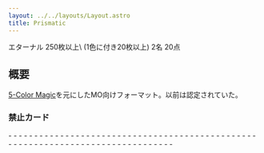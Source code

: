```yaml
---
layout: ../../layouts/Layout.astro
title: Prismatic
---
```



<div class="flex gap-2 m-2 flex-wrap justify-center">
  <Card title="カードプール" class="flex-none basis-80 xl:basis-96">
    <AreaIcon slot="img" />
    エターナル
  </Card>
  <Card title="デッキ枚数" class="flex-none basis-80 xl:basis-96">
    <CardsIcon slot="img" />
		250枚以上\
    (1色に付き20枚以上)
  </Card>
  <Card title="プレイ人数" class="flex-none basis-80 xl:basis-96">
    <PeopleIcon slot="img" />
    2名
  </Card>
  <Card title="開始ライフ" class="flex-none basis-80 xl:basis-96">
    <HeartIcon slot="img" />
    20点
  </Card>
  <OXCard title="プレイ可能環境" class="flex-none basis-80 xl:basis-96" list={[
		{name:"Paper", value: false},
		{name:"Magic Online", value: "triangle"},
		{name:"Magic Arena", value: false}
	]}>
    <CircleIcon slot="img"/>
  </OXCard>
</div>

## 概要

[5-Color Magic](./5color_magic)を元にしたMO向けフォーマット。以前は認定されていた。

### 禁止カード

<div class="three-column-list">
  - <CardName name="Ancestral Recall" />
  - <CardName name="Balance" nameJp="天秤" />
  - <CardName name="Battle of Wits" nameJp="機知の戦い" />
  - <CardName name="Bazaar of Baghdad" />
  - <CardName name="Black Lotus" />
  - <CardName name="Bribery" nameJp="袖の下" />
  - <CardName name="Bringer of the Black Dawn" nameJp="黒の夜明けの運び手" />
  - <CardName name="Buried Alive" nameJp="生き埋め" />
  - <CardName name="Burning Wish" nameJp="燃え立つ願い" />
  - <CardName name="Channel" nameJp="チャネル" />
  - <CardName name="Congregation at Dawn" nameJp="夜明けの集会" />
  - <CardName name="Crucible of Worlds" nameJp="世界のるつぼ" />
  - <CardName name="Cunning Wish" nameJp="狡猾な願い" />
  - <CardName name="Demonic Consultation" />
  - <CardName name="Demonic Tutor" nameJp="悪魔の教示者" />
  - <CardName name="Detritivore" nameJp="砕岩を食うもの" />
  - <CardName name="Diabolic Intent" nameJp="悪魔の意図" />
  - <CardName name="Dust Bowl" nameJp="黄塵地帯" />
  - <CardName name="Earthcraft" nameJp="大地の知識" />
  - <CardName name="Eladamri's Call" nameJp="エラダムリーの呼び声" />
  - <CardName name="Enlightened Tutor" nameJp="悟りの教示者" />
  - <CardName name="Entomb" nameJp="納墓" />
  - <CardName name="Eternal Witness" nameJp="永遠の証人" />
  - <CardName name="Fabricate" nameJp="加工" />
  - <CardName name="Fastbond" />
  - <CardName name="Flash" nameJp="閃光" />
  - <CardName name="Gifts Ungiven" nameJp="けちな贈り物" />
  - <CardName name="Glittering Wish" nameJp="きらめく願い" />
  - <CardName name="Grim Tutor" nameJp="不気味な教示者" />
  - <CardName name="Gush" nameJp="噴出" />
  - <CardName name="Hermit Druid" nameJp="隠遁ドルイド" />
  - <CardName name="Idyllic Tutor" nameJp="牧歌的な教示者" />
  - <CardName name="Imperial Seal" nameJp="伝国の玉璽" />
  - <CardName name="Insidious Dreams" nameJp="腹黒い夢" />
  - <CardName name="Intuition" nameJp="直観" />
  - <CardName name="Library of Alexandria" />
  - <CardName name="Life from the Loam" nameJp="壌土からの生命" />
  - <CardName name="Living Wish" nameJp="生ける願い" />
  - <CardName name="Mana Crypt" nameJp="魔力の墓所" />
  - <CardName name="Mana Drain" nameJp="マナ吸収" />
  - <CardName name="Mana Vault" nameJp="魔力の櫃" />
  - <CardName name="Memory Jar" nameJp="記憶の壺" />
  - <CardName name="Merchant Scroll" nameJp="商人の巻物" />
  - <CardName name="Mind Twist" nameJp="精神錯乱" />
  - <CardName name="Mind's Desire" nameJp="精神の願望" />
  - <CardName name="Mishra's Workshop" />
  - <CardName name="Mox Emerald" />
  - <CardName name="Mox Jet" />
  - <CardName name="Mox Pearl" />
  - <CardName name="Mox Ruby" />
  - <CardName name="Mox Sapphire" />
  - <CardName name="Mystical Teachings" nameJp="神秘の指導" />
  - <CardName name="Mystical Tutor" nameJp="神秘の教示者" />
  - <CardName name="Necropotence" nameJp="ネクロポーテンス" />
  - <CardName name="Oath of Druids" nameJp="ドルイドの誓い" />
  - <CardName name="Personal Tutor" nameJp="親身の教示者" />
  - <CardName name="Regrowth" nameJp="新たな芽吹き" />
  - <CardName name="Rishadan Port" nameJp="リシャーダの港" />
  - <CardName name="Skullclamp" nameJp="頭蓋骨絞め" />
  - <CardName name="Sol Ring" nameJp="太陽の指輪" />
  - <CardName name="Steelshaper's Gift" nameJp="鋼打ちの贈り物" />
  - <CardName name="Sterling Grove" nameJp="真の木立ち" />
  - <CardName name="Strip Mine" nameJp="露天鉱床" />
  - <CardName name="Summoner's Pact" nameJp="召喚士の契約" />
  - <CardName name="Sundering Titan" nameJp="隔離するタイタン" />
  - <CardName name="Supply // Demand" nameJp={["供給","需要"]} />
  - <CardName name="Survival of the Fittest" nameJp="適者生存" />
  - <CardName name="Sylvan Scrying" nameJp="森の占術" />
  - <CardName name="Time Vault" />
  - <CardName name="Time Walk" />
  - <CardName name="Timetwister" />
  - <CardName name="Tinker" nameJp="修繕" />
  - <CardName name="Tolaria West" nameJp="トレイリア西部" />
  - <CardName name="Transmute Artifact" />
  - <CardName name="Treasure Cruise" nameJp="宝船の巡航" />
  - <CardName name="Umezawa's Jitte" nameJp="梅澤の十手" />
  - <CardName name="Vampiric Tutor" nameJp="吸血の教示者" />
  - <CardName name="Wheel of Fortune" />
  - <CardName name="Yawgmoth's Bargain" nameJp="ヨーグモスの取り引き" />
  - <CardName name="Yawgmoth's Will" nameJp="ヨーグモスの意志" />
</div>
